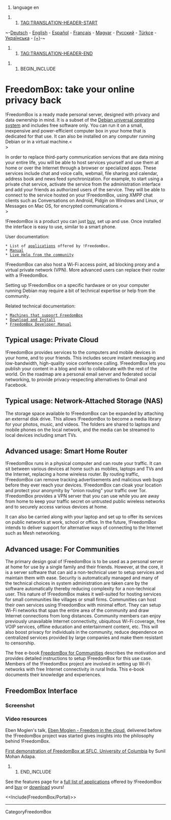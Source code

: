 #language en

##TAG:TRANSLATION-HEADER-START
~-[[de/FreedomBox/Introduction|Deutsch]] - [[FreedomBox/Introduction|English]] - [[es/FreedomBox/Introduction|Español]] - [[fr/FreedomBox/Introduction|Français]] - [[hu/FreedomBox/Introduction|Magyar]] - [[ru/FreedomBox/Introduction|Русский]] - [[tr/FreedomBox/Introduction|Türkçe]] - [[uk/FreedomBox/Introduction|Українська]] - [[DebianWiki/EditorGuide#translation|(+)]]-~
##TAG:TRANSLATION-HEADER-END

## BEGIN_INCLUDE

= FreedomBox: take your online privacy back =

!FreedomBox is a ready made personal server, designed with privacy and data ownership in mind. It is a subset of the [[https://www.debian.org/|Debian universal operating system]] and includes free software only. You can run it on a small, inexpensive and power-efficient computer box in your home that is dedicated for that use. It can also be installed on any computer running Debian or in a virtual machine.<<BR>>

In order to replace third-party communication services that are data mining your entire life, you will be able to host services yourself and use them at home or over the Internet through a browser or specialized apps. These services include chat and voice calls, webmail, file sharing and calendar, address book and news feed synchronization. For example, to start using a private chat service, activate the service from the administration interface and add your friends as authorized users of the service. They will be able to connect to the service hosted on your !FreedomBox, using XMPP chat clients such as Conversations on Android, Pidgin on Windows and Linux, or Messages on Mac OS, for encrypted communications.<<BR>>

!FreedomBox is a product you can just [[https://freedomboxfoundation.org/buy/|buy]], set up and use. Once installed the interface is easy to use, similar to a smart phone.

User documentation:
 * List of [[FreedomBox/Features|applications]] offered by !FreedomBox.
 * [[FreedomBox/Manual|Manual]]
 * [[FreedomBox/Support|Live Help from the community]]


!FreedomBox can also host a Wi-Fi access point, ad blocking proxy and a virtual private network (VPN). More advanced users can replace their router with a !FreedomBox.

Setting up !FreedomBox on a specific hardware or on your computer running Debian may require a bit of technical expertise or help from the community.

Related technical documentation:
 * [[FreedomBox/Hardware|Machines that support FreedomBox]]
 * [[FreedomBox/Download|Download and Install]]
 * [[https://docs.freedombox.org|FreedomBox Developer Manual]]

== Typical usage: Private Cloud ==

!FreedomBox provides services to the computers and mobile devices in your home, and to your friends. This includes secure instant messaging and low-bandwidth, high-quality voice conference calling. !FreedomBox lets you publish your content in a blog and wiki to collaborate with the rest of the world. On the roadmap are a personal email server and federated social networking, to provide privacy-respecting alternatives to Gmail and Facebook.

== Typical usage: Network-Attached Storage (NAS) ==

The storage space available to !FreedomBox can be expanded by attaching an external disk drive. This allows !FreedomBox to become a media library for your photos, music, and videos. The folders are shared to laptops and mobile phones on the local network, and  the media can be streamed to local devices including smart TVs.

== Advanced usage: Smart Home Router ==

!FreedomBox runs in a physical computer and can route your traffic. It can sit between various devices at home such as mobiles, laptops and TVs and the Internet, replacing a home wireless router.  By routing traffic, !FreedomBox can remove tracking advertisements and malicious web bugs before they ever reach your devices.  !FreedomBox can cloak your location and protect your anonymity by "onion routing" your traffic over Tor. !FreedomBox provides a VPN server that you can use while you are away from home to keep your traffic secret on untrusted public wireless networks and to securely access various devices at home.

It can also be carried along with your laptop and set up to offer its services on public networks at work, school or office. In the future, !FreedomBox intends to deliver support for alternative ways of connecting to the Internet such as Mesh networking.

== Advanced usage: For Communities ==

The primary design goal of !FreedomBox is to be used as a personal server at home for use by a single family and their friends. However, at the core, it is a server software that can aid a non-technical user to setup services and maintain them with ease. Security is automatically managed and many of the technical choices in system administration are taken care by the software automatically thereby reducing complexity for a non-technical user. This nature of !FreedomBox makes it well-suited for hosting services for small communities like villages or small firms. Communities can host their own services using !FreedomBox with minimal effort. They can setup Wi-Fi networks that span the entire area of the community and draw Internet connections from long distances. Community members can enjoy previously unavailable Internet connectivity, ubiquitous Wi-Fi coverage, free VOIP services, offline education and entertainment content, etc. This will also boost privacy for individuals in the community, reduce dependence on centralized services provided by large companies and make them resistant to censorship.

The free e-book [[https://en.wikibooks.org/wiki/FreedomBox_for_Communities|FreedomBox for Communities]] describes the motivation and provides detailed instructions to setup !FreedomBox for this use case. Members of the !FreedomBox project are involved in setting up Wi-Fi networks with free Internet connectivity in rural India. This e-book documents their knowledge and experiences.

== FreedomBox Interface ==

=== Screenshot ===

{{attachment:freedombox-frontpage-2019-03-02.png|FreedomBox front page|width=1000}}

{{{#!wiki comment
This video is much too old to be useful here.

=== Screencast introduction ===

[[attachment:Plinth_Introduction.webm]]

(36 MB, 13 Min.)
}}}

=== Video resources ===

Eben Moglen's talk, [[https://www.youtube.com/watch?v=QOEMv0S8AcA|Eben Moglen - Freedom in the cloud]], delivered before the !FreedomBox project was started gives insights into the philosophy behind !FreedomBox.

[[http://moglen.law.columbia.edu/sflc2015/04_freedombox.webm|First demonstration of FreedomBox at SFLC, University of Columbia]] by Sunil Mohan Adapa.

## END_INCLUDE

See the features page for a [[FreedomBox/Features|full list of applications]] offered by !FreedomBox and [[https://freedomboxfoundation.org/buy/|buy]] or [[FreedomBox/Download|download]] yours!

<<Include(FreedomBox/Portal)>>

----
CategoryFreedomBox
